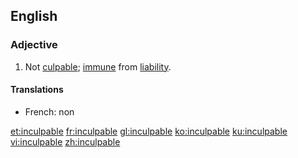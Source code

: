 ==English==

===Adjective===
{{en-adj}}

# Not [[culpable]]; [[immune]] from [[liability]].

====Translations====
{{trans-top|not culpable}}
* French: non {{t+|fr|coupable}}
{{trans-mid}}
{{trans-bottom}}

[[et:inculpable]]
[[fr:inculpable]]
[[gl:inculpable]]
[[ko:inculpable]]
[[ku:inculpable]]
[[vi:inculpable]]
[[zh:inculpable]]
